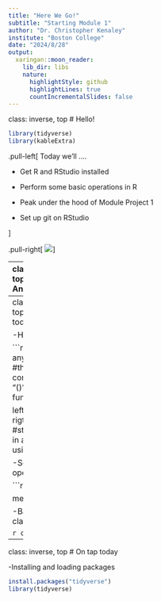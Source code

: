 ```yaml
---
title: "Here We Go!"
subtitle: "Starting Module 1"
author: "Dr. Christopher Kenaley"
institute: "Boston College"
date: "2024/8/28"
output:
  xaringan::moon_reader:
    lib_dir: libs
    nature:
      highlightStyle: github
      highlightLines: true
      countIncrementalSlides: false
---
```

class: inverse, top
# Hello! 

```r
library(tidyverse)
library(kableExtra)
```

<!-- Add icon library -->
<link rel="stylesheet" href="https://cdnjs.cloudflare.com/ajax/libs/font-awesome/5.14.0/css/all.min.css">


.pull-left[
Today we'll ....

- Get R and RStudio installed

- Perform some basic operations in R

- Peak under the hood of Module Project 1

- Set up git on RStudio

]

.pull-right[
![](https://www.analyticsvidhya.com/wp-content/uploads/2016/02/rstudio.jpg)
]

---
class: inverse, top
<!-- slide 1 -->
# Announcements

## TTD ASAP
.pull-left[

- Set up GitHub account (now)
- Accept invite
- Set up group team (with cool name, e.g.,"hardy har Rs")
- Establish team repository for Module 1 Project (e.g., "Team1_Project1")
]

---
class: inverse, top
<!-- slide 1 -->
# On tap today

-How R works

```r
any_function() #this is a comment: the "()" identify a function

left_value <- rigth_value #storing a value in an object using " <- "
```


-Some simple operations in R

```r
foo <- 1:10

mean(foo)
```

-Basic object classes

```r
class(foo)
```

---
class: inverse, top
<!-- slide 1 -->
# On tap today

-Installing and loading packages

```r
install.packages("tidyverse")
library(tidyverse)
```





